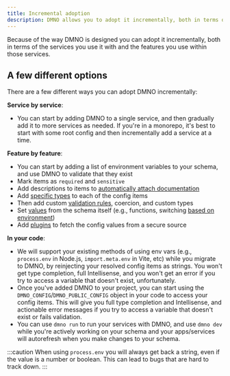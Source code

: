```yaml
---
title: Incremental adoption
description: DMNO allows you to adopt it incrementally, both in terms of the services you use it with and the features you use within those services.
---
```


Because of the way DMNO is designed you can adopt it incrementally, both in terms of the services you use it with and the features you use within those services.

## A few different options

There are a few different ways you can adopt DMNO incrementally:

**Service by service**: 
- You can start by adding DMNO to a single service, and then gradually add it to more services as needed. If you're in a monorepo, it's best to start with some root config and then incrementally add a service at a time.

**Feature by feature**: 
  - You can start by adding a list of environment variables to your schema, and use DMNO to validate that they exist
  - Mark items as `required` and `sensitive`
  - Add descriptions to items to [automatically attach documentation](/docs/guides/schema#docs--intellisense)
  - Add [specific types](/docs/guides/schema#data-types--extends) to each of the config items
  - Then add custom [validation rules](/docs/guides/schema#validations--required-config), coercion, and custom types
  - Set [values](/docs/guides/schema#setting-item-values) from the schema itself (e.g., functions, switching [based on environment](/docs/guides/multi-env))
  - Add [plugins](/docs/plugins/overview) to fetch the config values from a secure source

**In your code**: 
  - We will support your existing methods of using env vars (e.g., `process.env` in Node.js, `import.meta.env` in Vite, etc) while you migrate to DMNO, by reinjecting your resolved config items as strings. You won't get type completion, full Intellisense, and you won't get an error if you try to access a variable that doesn't exist, unfortunately.
  - Once you've added DMNO to your project, you can start using the `DMNO_CONFIG`/`DMNO_PUBLIC_CONFIG` object in your code to access your config items. This will give you full type completion and Intellisense, and actionable error messages if you try to access a variable that doesn't exist or fails validation.
  - You can use `dmno run` to run your services with DMNO, and use `dmno dev` while you're actively working on your schema and your apps/services will autorefresh when you make changes to your schema.


:::caution
When using `process.env` you will always get back a string, even if the value is a number or boolean. This can lead to bugs that are hard to track down. 
:::


